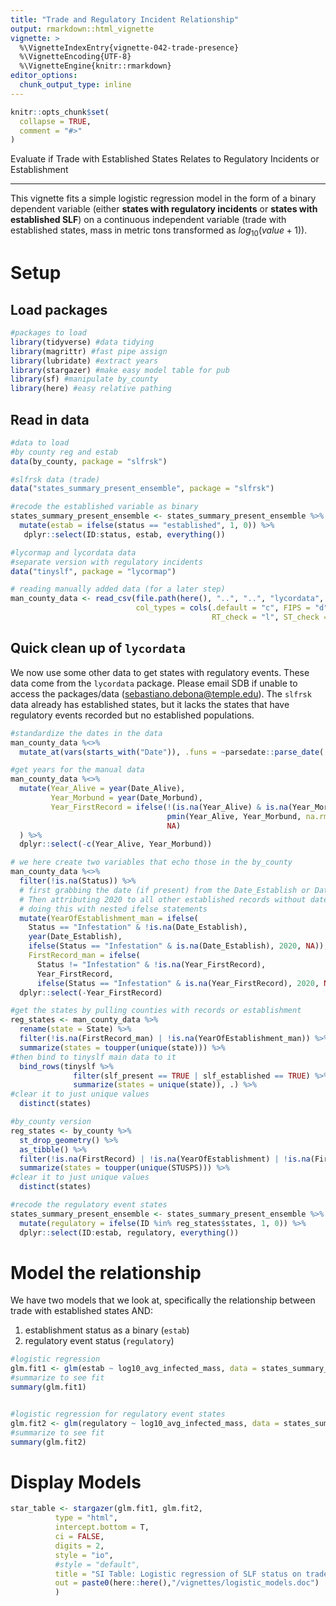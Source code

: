```yaml
---
title: "Trade and Regulatory Incident Relationship"
output: rmarkdown::html_vignette
vignette: >
  %\VignetteIndexEntry{vignette-042-trade-presence}
  %\VignetteEncoding{UTF-8}
  %\VignetteEngine{knitr::rmarkdown}
editor_options: 
  chunk_output_type: inline
---
```


```r
knitr::opts_chunk$set(
  collapse = TRUE,
  comment = "#>"
)
```

Evaluate if Trade with Established States Relates to Regulatory Incidents or Establishment

***

This vignette fits a simple logistic regression model in the form of a binary dependent variable (either **states with regulatory incidents** or **states with established SLF**) on a continuous independent variable (trade with established states, mass in metric tons transformed as $log_{10}(value+1)$).

# Setup

## Load packages

```r
#packages to load
library(tidyverse) #data tidying
library(magrittr) #fast pipe assign
library(lubridate) #extract years
library(stargazer) #make easy model table for pub
library(sf) #manipulate by_county
library(here) #easy relative pathing
```

## Read in data

```r
#data to load
#by county reg and estab
data(by_county, package = "slfrsk")

#slfrsk data (trade)
data("states_summary_present_ensemble", package = "slfrsk")

#recode the established variable as binary
states_summary_present_ensemble <- states_summary_present_ensemble %>%
  mutate(estab = ifelse(status == "established", 1, 0)) %>%
   dplyr::select(ID:status, estab, everything())
```

```r
#lycormap and lycordata data
#separate version with regulatory incidents
data("tinyslf", package = "lycormap")

# reading manually added data (for a later step)
man_county_data <- read_csv(file.path(here(), "..", "..", "lycordata", "data-raw", "additional", "slf_county_record_timeline.csv"),
                            col_types = cols(.default = "c", FIPS = "d", 
                                             RT_check = "l", ST_check = "l", RS_match = "l"))
```

## Quick clean up of `lycordata`

We now use some other data to get states with regulatory events. These data come from the `lycordata` package. Please email SDB if unable to access the packages/data ([sebastiano.debona@temple.edu](mailto:sebastiano.debona@temple.edu)). The `slfrsk` data already has established states, but it lacks the states that have regulatory events recorded but no established populations.

```r
#standardize the dates in the data
man_county_data %<>% 
  mutate_at(vars(starts_with("Date")), .funs = ~parsedate::parse_date(.))

#get years for the manual data
man_county_data %<>% 
  mutate(Year_Alive = year(Date_Alive),
         Year_Morbund = year(Date_Morbund),
         Year_FirstRecord = ifelse(!(is.na(Year_Alive) & is.na(Year_Morbund)),
                                   pmin(Year_Alive, Year_Morbund, na.rm = T),
                                   NA)
  ) %>% 
  dplyr::select(-c(Year_Alive, Year_Morbund))

# we here create two variables that echo those in the by_county
man_county_data %<>% 
  filter(!is.na(Status)) %>% 
  # first grabbing the date (if present) from the Date_Establish or Date_Alive/Morbound columns
  # Then attributing 2020 to all other established records without date
  # doing this with nested ifelse statements
  mutate(YearOfEstablishment_man = ifelse(
    Status == "Infestation" & !is.na(Date_Establish),
    year(Date_Establish),
    ifelse(Status == "Infestation" & is.na(Date_Establish), 2020, NA)),
    FirstRecord_man = ifelse(
      Status != "Infestation" & !is.na(Year_FirstRecord),
      Year_FirstRecord,
      ifelse(Status == "Infestation" & is.na(Year_FirstRecord), 2020, NA))) %>% 
  dplyr::select(-Year_FirstRecord)

#get the states by pulling counties with records or establishment
reg_states <- man_county_data %>%
  rename(state = State) %>%
  filter(!is.na(FirstRecord_man) | !is.na(YearOfEstablishment_man)) %>%
  summarize(states = toupper(unique(state))) %>%
#then bind to tinyslf main data to it
  bind_rows(tinyslf %>%
              filter(slf_present == TRUE | slf_established == TRUE) %>%
              summarize(states = unique(state)), .) %>%
#clear it to just unique values
  distinct(states)

#by_county version
reg_states <- by_county %>%
  st_drop_geometry() %>%
  as_tibble() %>%
  filter(!is.na(FirstRecord) | !is.na(YearOfEstablishment) | !is.na(FirstRecord_man) | !is.na(YearOfEstablishment_man)) %>%
  summarize(states = toupper(unique(STUSPS))) %>%
#clear it to just unique values
  distinct(states)

#recode the regulatory event states
states_summary_present_ensemble <- states_summary_present_ensemble %>%
  mutate(regulatory = ifelse(ID %in% reg_states$states, 1, 0)) %>%
  dplyr::select(ID:estab, regulatory, everything())

```

# Model the relationship

We have two models that we look at, specifically the relationship between trade with established states AND:

  1. establishment status as a binary (`estab`)
  2. regulatory event status (`regulatory`)
  
```r
#logistic regression
glm.fit1 <- glm(estab ~ log10_avg_infected_mass, data = states_summary_present_ensemble, family = "binomial")
#summarize to see fit
summary(glm.fit1)


#logistic regression for regulatory event states
glm.fit2 <- glm(regulatory ~ log10_avg_infected_mass, data = states_summary_present_ensemble, family = "binomial")
#summarize to see fit
summary(glm.fit2)

```

# Display Models

```r
star_table <- stargazer(glm.fit1, glm.fit2, 
          type = "html", 
          intercept.bottom = T,
          ci = FALSE,
          digits = 2,
          style = "io",
          #style = "default",
          title = "SI Table: Logistic regression of SLF status on trade",
          out = paste0(here::here(),"/vignettes/logistic_models.doc")
          )
```

